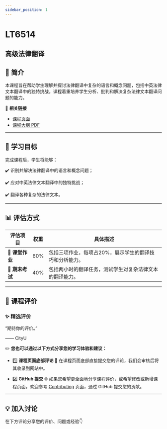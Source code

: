 ```yaml
---
sidebar_position: 1
---
```


# LT6514
## 高级法律翻译

## **📘 简介**
本课程旨在帮助学生理解并探讨法律翻译中复杂的语言和概念问题，包括中英法律文本翻译中的独特挑战。课程着重培养学生分析、批判和解决复杂法律文本翻译问题的能力。

🔗 **相关链接**
- [课程页面](https://www.cityu.edu.hk/catalogue/pg/202526/course/LT6514.htm)
- [课程大纲 PDF](https://www.cityu.edu.hk/catalogue/pg/202526/course/LT6514.pdf)

---

## **🎯 学习目标**

完成课程后，学生将能够：

✔️ 识别并解决法律翻译中的语言和概念问题；

✔️ 应对中英法律文本翻译中的独特挑战；

✔️ 翻译各种复杂的法律文本。

---

## **📊 评估方式**

| **评估项目**              | **权重** | **具体描述**                                                                                     |
|--------------------------|---------|-----------------------------------------------------------------------------------------------|
| **📖 课堂作业**            | 60%     | 包括三项作业，每项占20%，展示学生的翻译技巧和分析能力。                                              |
| **📝 期末考试**            | 40%     | 包括两小时的翻译任务，测试学生对复杂法律文本的翻译能力。                                                |

---

## **💬 课程评价**

### ✨ **精选评价**
<div className={commentStyles.commentBox}>
    <p className={commentStyles.commentText}>
        “期待你的评价。”
    </p>
    <p className={commentStyles.commentAuthor}>—— CityU</p>
</div>

✏️ **您也可以通过以下方式分享您的学习体验和建议：**

- 1️⃣ **课程页面底部评论**
💬 在课程页面底部直接提交您的评论，我们会审核后将其收录到网站中。

- 2️⃣ **GitHub 提交**
🌐 如果您希望更全面地分享课程评价，或希望修改或新增课程页面，欢迎参考 [Contributing](/contributing) 页面，通过 GitHub 提交您的贡献。

---

## **💡 加入讨论**

在下方评论分享您的评价、问题或经验👇
<Utterances />
